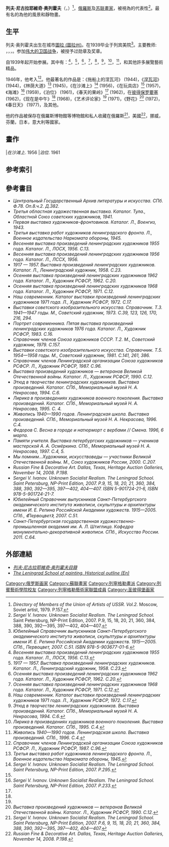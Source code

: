 {{Infobox Artist
| name          = <br>列夫·奥列霍夫
| image         = Orekhov-Lev-Nikolaevich-aa28bw.jpg
| imagesize     = 200px
| caption       = 
| birthname     = 
| birthdate     = {{Birth date|1913|11|08|mf=y}}
| location      = {{flag|俄羅斯帝國}}[[圖拉省|圖拉省]][[圖拉_(圖拉州)|圖拉]]
| deathdate     = {{death date and age|1992|11|06|1913|11|08|mf=y}}
| deathplace    = {{RUS}}[[列寧格勒州|列寧格勒州]][[聖彼得堡|聖彼得堡]]
| field         = [[绘画|绘画]]
| nationality   = [[俄羅斯|俄羅斯]]
| training      = [[帝國藝術學院|列宾美院]]
| movement      = [[現實主義|現實主義]]，[[社会主义的现实主义|社會主義寫實主義]]
| works         = 
| patrons       = 
| awards        = 
}}

'''列夫·尼古拉耶維奇·奥列霍夫'''（{{lang-ru|Лев Николаевич Орехов}}，{{bd|1913年|11月8日|1992年|11月6日}}）<ref>''Directory of Members of the Union of Artists of USSR. Vol.2.'' Moscow, Soviet artist, 1979. P.157.</ref>，[[俄羅斯|俄羅斯]]及[[苏联|苏联]][[畫家|畫家]]，被視為的代表性{{link-en|列宁格勒美术学校的|Leningrad School of Painting}}<ref>''Sergei V. Ivanov. Unknown Socialist Realism. The Leningrad School.'' Saint Petersburg, NP-Print Edition, 2007. P.9, 15, 18, 20, 21, 360, 384, 388, 390, 392—395, 397—402, 404—407.</ref>。最有名的為他的風景和靜物畫。

==生平==


列夫·奥列霍夫出生在城市[[圖拉_(圖拉州)|圖拉 (圖拉州)]]。在1939毕业于列宾美院<ref>''Юбилейный Справочник выпускников Санкт-Петербургского академического института живописи, скульптуры и архитектуры имени И. Е. Репина Российской Академии художеств. 1915—2005. СПб., Первоцвет, 2007. С.51. ISBN 978-5-903677-01-6.''</ref>。主要教师: {{link-en|亚历山大·奥斯梅尔金|Alexander Osmerkin}}，{{link-en|亨里希·帕夫洛夫斯基|Genrikh Pavlovsky}}，{{link-en|谢苗·阿布戈夫|Semion Abugov}}，{{link-en|鲍里斯·福格尔|Boris Fogel}}。参加[[伟大的卫国战争|伟大的卫国战争]]，被授予过勋章及奖章。

自1939年起开始参展。其中有：{{link-en|列寧格勒藝術家的傳統春季展 (1955)|Spring exhibition (Leningrad, 1955)}}<ref>''Весенняя выставка произведений ленинградских художников 1955 года. Каталог. Л., ЛОСХ, 1956. С.13.''</ref>，{{link-en|列寧格勒藝術家週年成就展（1957）|Anniversary Art Exhibition (Leningrad, 1957)}}<ref name="#1">''1917 — 1957. Выставка произведений ленинградских художников. Каталог. Л., Ленинградский художник, 1958. С.23.''</ref>，{{link-en|傳統的秋季展會列寧格勒藝術家 (1962)|Autumn exhibition (Leningrad, 1962)}}<ref name="#2">''Осенняя выставка произведений ленинградских художников 1962 года. Каталог. Л., Художник РСФСР, 1962. С.20.''</ref>，{{link-en|傳統的秋季展會列寧格勒藝術家 (1968)|Autumn exhibition (Leningrad, 1968)}}<ref name="#3">''Осенняя выставка произведений ленинградских художников 1968 года. Каталог. Л., Художник РСФСР, 1971. С.12.''</ref>，{{link-en|展《我们当代》（1971）|Our Contemporary (Leningrad, 1971)}}<ref name="#4">''Наш современник. Каталог выставки произведений ленинградских художников 1971 года. Л., Художник РСФСР, 1972. С.17.''</ref>，{{link-en|列練習曲。1940至1980年。列寧格勒學校 (1994)|Etude in Leningrad painting of 1940-1980s (Saint Petersburg, 1994)}}<ref>''Этюд в творчестве ленинградских художников. Выставка произведений. Каталог. СПб., Мемориальный музей Н. А. Некрасова, 1994. С.6.''</ref>，{{link-en|抒情。繪畫。列寧格勒學校（1995）|Lyrical motifs in postwar Leningrad painting (Saint Petersburg, 1995)}}<ref>''Лирика в произведениях художников военного поколения. Выставка произведений. Каталог. СПб., 1995. С.4.''</ref>，{{link-en|繪畫1940-1990期間。列寧格勒學校（1996）|Painting of 1940-1990s. The Leningrad School (Saint Petersburg, 1996)}}<ref>''Живопись 1940—1990 годов. Ленинградская школа. Выставка произведений. СПб., 1996. С.4.''</ref>，和其他許多展覽藝術精品。

1946年，他考入{{link-en|聖彼得堡藝術家聯盟|Saint Petersburg Union of Artists|俄羅斯聯邦藝術家聯盟列寧格勒分會}}<ref>''Справочник членов Ленинградской организации Союза художников РСФСР. Л., Художник РСФСР, 1987. С.96.''</ref>。他最著名的作品是：《拖船上的涅瓦河》 (1944)，《[[涅瓦河|涅瓦河]]》 (1944)，《林荫大道》<ref>''Третья выставка работ художников ленинградского фронта. Л., Военное издательство Наркомата обороны, 1945.''</ref> (1945)，《在沙滩上》<ref>''Sergei V. Ivanov. Unknown Socialist Realism. The Leningrad School. Saint Petersburg, NP-Print Edition, 2007. P.295.''</ref> (1956)，《在玩具店》<ref name="#1"/> (1957)，《海滩》<ref>''Sergei V. Ivanov. Unknown Socialist Realism. The Leningrad School. Saint Petersburg, NP-Print Edition, 2007. P.233.''</ref> (1959)，《泊位》 (1961)，《春天的果岭》<ref name="#2"/> (1962)，在[[彼得保罗要塞|彼得保罗要塞]] (1962)，《现在是中午》<ref name="#3"/> (1968)，《艺术评论家》<ref name="#4"/> (1971)，《野花》<ref>''Выставка произведений художников — ветеранов Великой Отечественной войны. Каталог. Л., Художник РСФСР, 1990. С.12.''</ref> (1972)，《春日天》 (1977)，及其他。

他的作品被保存在俄羅斯博物館等博物館和私人收藏在俄羅斯<ref>''Sergei V. Ivanov. Unknown Socialist Realism. The Leningrad School. Saint Petersburg, NP-Print Edition, 2007. P.6, 9, 15, 18, 20, 21, 360, 384, 388, 390, 392—395, 397—402, 404—407.''</ref>，美國<ref>''Russian Fine & Decorative Art. Dallas, Texas, Heritage Auction Galleries, November 14, 2008. Р.198.''</ref>，挪威，芬蘭，日本，意大利等國家。


==畫作==
<gallery widths=180 heights=200>
|''在沙滩上''. 1956
|''泊位''. 1961
</gallery>


==参考索引==
{{reflist}}
==參考書目==
* ''Центральный Государственный Архив литературы и искусства. СПб. Ф.78. Оп.8.ч.2. Д.382.''
* ''Третья областная художественная выставка. Каталог. Тула., Областной Союз советских художников, 1941.''
* ''Первая выставка художников-фронтовиков. Каталог. Л., Военгиз, 1943.''
* ''Третья выставка работ художников ленинградского фронта. Л., Военное издательство Наркомата обороны, 1945.''
* ''Весенняя выставка произведений ленинградских художников 1955 года. Каталог. Л., ЛОСХ, 1956. С.13.''
* ''Весенняя выставка произведений ленинградских художников 1956 года. Каталог. Л., ЛССХ, 1956.''
* ''1917 — 1957. Выставка произведений ленинградских художников. Каталог. Л., Ленинградский художник, 1958. С.23.''
* ''Осенняя выставка произведений ленинградских художников 1962 года. Каталог. Л., Художник РСФСР, 1962. С.20.''
* ''Осенняя выставка произведений ленинградских художников 1968 года. Каталог. Л., Художник РСФСР, 1971. С.12.''
* ''Наш современник. Каталог выставки произведений ленинградских художников 1971 года. Л., Художник РСФСР, 1972. С.17.''
* ''Выставки советского изобразительного искусства. Справочник. Т.3. 1941—1947 годы. М., Советский художник, 1973. С.39, 123, 126, 170, 216, 294.''
* ''Портрет современника. Пятая выставка произведений ленинградских художников 1976 года. Каталог. Л., Художник РСФСР, 1983. С.16.''
* ''Справочник членов Союза художников СССР. Т.2. М., Советский художник, 1979. С.157.''
* ''Выставки советского изобразительного искусства. Справочник. Т.5. 1954—1958 годы. М., Советский художник, 1981. С.141, 261, 386.''
* ''Справочник членов Ленинградской организации Союза художников РСФСР. Л., Художник РСФСР, 1987. С.96.''
* ''Выставка произведений художников — ветеранов Великой Отечественной войны. Каталог. Л., Художник РСФСР, 1990. С.12.''
* ''Этюд в творчестве ленинградских художников. Выставка произведений. Каталог. СПб., Мемориальный музей Н. А. Некрасова, 1994. С.6.''
* ''Лирика в произведениях художников военного поколения. Выставка произведений. Каталог. СПб., Мемориальный музей Н. А. Некрасова, 1995. С. 4.''
* ''Живопись 1940—1990 годов. Ленинградская школа. Выставка произведений. СПб., Мемориальный музей Н. А. Некрасова, 1996. С.4.''
* ''Федоров С. Весна в городе и натюрморт с вербами // Смена. 1996, 6 марта.''
* ''Памяти учителя. Выставка петербургских художников — учеников мастерской А. А. Осмёркина. СПб., Мемориальный музей Н. А. Некрасова, 1997. С.4, 5.''
* ''Мы помним...Художники, искусствоведы — участники Великой Отечественной войны. М., Союз художников России, 2000. С.207.''
* ''Russian Fine & Decorative Art. Dallas, Texas, Heritage Auction Galleries, November 14, 2008. Р.198.''
* ''Sergei V. Ivanov. Unknown Socialist Realism. The Leningrad School. Saint Petersburg, NP-Print Edition, 2007. P.9, 15, 18, 20, 21, 360, 384, 388, 390, 392—395, 397—402, 404—407. ISBN 5-901724-21-6, ISBN 978-5-901724-21-7.''
* ''Юбилейный Справочник выпускников Санкт-Петербургского академического института живописи, скульптуры и архитектуры имени И. Е. Репина Российской Академии художеств. 1915—2005. СПб., 《Первоцвет》, 2007. С.51.''
* ''Санкт-Петербургская государственная художественно-промышленная академия им. А. Л. Штиглица. Кафедра монументально-декоративной живописи. СПб., Искусство России. 2011. С.64.''

==外部連結==
{{Commons|Lev Orekhov}}
* [http://www.leningradartist.com/search_r/o.htm#10 ''列夫·尼古拉耶維奇·奥列霍夫目錄'']{{Wayback|url=http://www.leningradartist.com/search_r/o.htm#10 |date=20140714143819 }}
* [http://www.leningradartist.com/outline.htm ''The Leningrad School of painting. Historical outline (En)'']{{Wayback|url=http://www.leningradartist.com/outline.htm |date=20150212083902 }}

{{Expand English|Lev Orekhov}}

{{列寧格勒藝術家聯盟成員}}

{{DEFAULTSORT:Орехов, Лев Николаевич}}
[[Category:俄罗斯画家|Category:俄罗斯画家]]
[[Category:蘇聯畫家|Category:蘇聯畫家]]
[[Category:列寧格勒畫派|Category:列寧格勒畫派]]
[[Category:列賓藝術學院校友|Category:列賓藝術學院校友]]
[[Category:列寧格勒藝術家聯盟成員|Category:列寧格勒藝術家聯盟成員]]
[[Category:圣彼得堡画家|Category:圣彼得堡画家]]